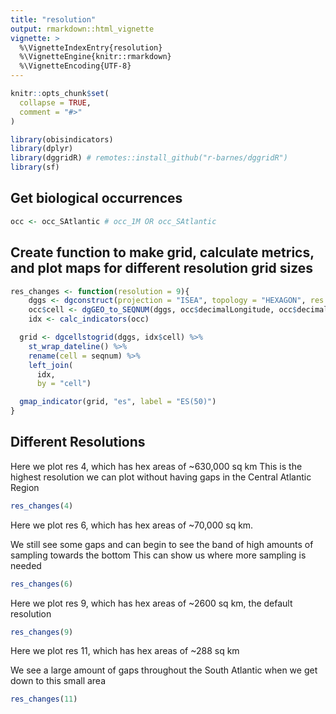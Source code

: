 ```yaml
---
title: "resolution"
output: rmarkdown::html_vignette
vignette: >
  %\VignetteIndexEntry{resolution}
  %\VignetteEngine{knitr::rmarkdown}
  %\VignetteEncoding{UTF-8}
---
```


```r
knitr::opts_chunk$set(
  collapse = TRUE,
  comment = "#>"
)
```

```r
library(obisindicators)
library(dplyr)
library(dggridR) # remotes::install_github("r-barnes/dggridR")
library(sf)
```

## Get biological occurrences

```r
occ <- occ_SAtlantic # occ_1M OR occ_SAtlantic
```

## Create function to make grid, calculate metrics, and plot maps for different resolution grid sizes

```r
res_changes <- function(resolution = 9){
    dggs <- dgconstruct(projection = "ISEA", topology = "HEXAGON", res = resolution)
    occ$cell <- dgGEO_to_SEQNUM(dggs, occ$decimalLongitude, occ$decimalLatitude)[["seqnum"]]
    idx <- calc_indicators(occ)

  grid <- dgcellstogrid(dggs, idx$cell) %>% 
    st_wrap_dateline() %>% 
    rename(cell = seqnum) %>% 
    left_join(
      idx,
      by = "cell")

  gmap_indicator(grid, "es", label = "ES(50)")
}
```

## Different Resolutions

Here we plot res 4, which has hex areas of ~630,000 sq km
This is the highest resolution we can plot without having gaps in the Central Atlantic Region

```r
res_changes(4)
```

Here we plot res 6, which has hex areas of ~70,000 sq km.

We still see some gaps and can begin to see the band of high amounts of sampling towards the bottom
This can show us where more sampling is needed

```r
res_changes(6)
```

Here we plot res 9, which has hex areas of ~2600 sq km, the default resolution

```r
res_changes(9)
```

Here we plot res 11, which has hex areas of ~288 sq km

We see a large amount of gaps throughout the South Atlantic when we get down to this small area

```r
res_changes(11)
```
